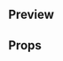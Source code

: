 
<Meta title="User Info large" component={UserInfoLarge} />

## Preview

<Preview>
  <Story name="User info large">
    <UserInfoLarge
      isCentered={boolean('Is centered', true)}
      hideOnMobile={boolean('Hide on mobile', false)}
      photoUrl={text(
        'Photo URL',
        'https://i.blogs.es/d9095a/lily-collins/650_1200.jpg'
      )}
      name={text('Name', 'Lilly Collins')}
      price={number('Price', 1990)}
      text={text('Text', 'Monedero Reservamos')}
    />
  </Story>
</Preview>

## Props

<Props of={UserInfoLarge} />
